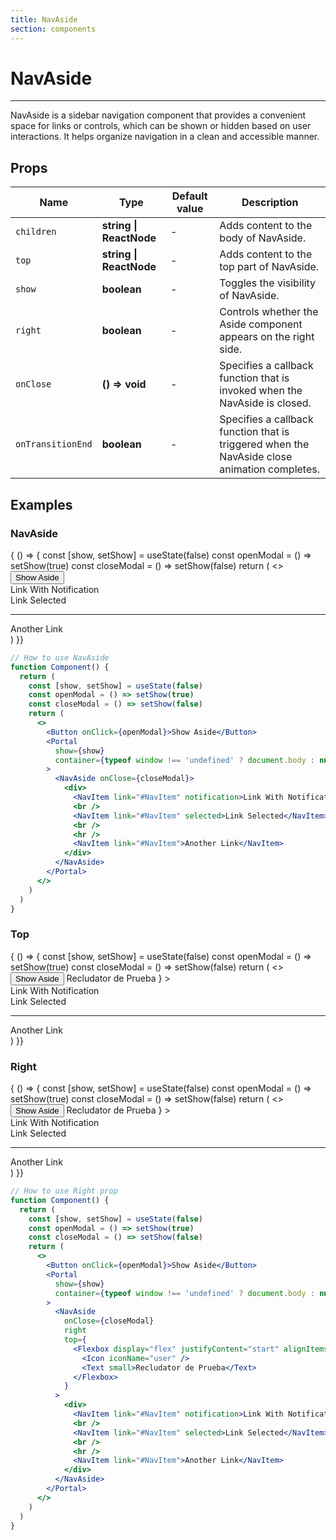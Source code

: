 ```yaml
---
title: NavAside
section: components
---
```


# NavAside

---

NavAside is a sidebar navigation component that provides a convenient space for links or controls, which can be shown or hidden based on user interactions. It helps organize navigation in a clean and accessible manner.

## Props

| Name              | Type                          | Default value    | Description                                                                                  |
| ----------------- | ----------------------------- | ---------------- | -------------------------------------------------------------------------------------------- |
| `children`        | **string \| ReactNode**       | -                | Adds content to the body of NavAside.                                                        |
| `top`             | **string \| ReactNode**       | -                | Adds content to the top part of NavAside.                                                    |
| `show`            | **boolean**                   | -                | Toggles the visibility of NavAside.                                                          |
| `right`           | **boolean**                   | -                | Controls whether the Aside component appears on the right side.                              |
| `onClose`         | **() => void**                | -                | Specifies a callback function that is invoked when the NavAside is closed.                   |
| `onTransitionEnd` | **boolean**                   | -                | Specifies a callback function that is triggered when the NavAside close animation completes. |

## Examples

### NavAside

<Demo title="NavAside" background={colors.white}>
  <Function>
    { () => {
      const [show, setShow] = useState(false)
      const openModal = () => setShow(true)
      const closeModal = () => setShow(false)
      return (
        <>
          <Button onClick={openModal}>Show Aside</Button>
          <Portal
            show={show}
            container={typeof window !== 'undefined' ? document.body : null}
          >
            <NavAside onClose={closeModal}>
              <div>
                <NavItem link="#NavItem" notification>Link With Notification</NavItem>
                <br />
                <NavItem link="#NavItem" selected>Link Selected</NavItem>
                <br />
                <hr />
                <NavItem link="#NavItem">Another Link</NavItem>
              </div>
            </NavAside> 
          </Portal>
        </>
      )
    }}
  </Function>
</Demo>

```jsx
// How to use NavAside
function Component() {
  return (
    const [show, setShow] = useState(false)
    const openModal = () => setShow(true)
    const closeModal = () => setShow(false)
    return (
      <>
        <Button onClick={openModal}>Show Aside</Button>
        <Portal
          show={show}
          container={typeof window !== 'undefined' ? document.body : null}
        >
          <NavAside onClose={closeModal}>
            <div>
              <NavItem link="#NavItem" notification>Link With Notification</NavItem>
              <br />
              <NavItem link="#NavItem" selected>Link Selected</NavItem>
              <br />
              <hr />
              <NavItem link="#NavItem">Another Link</NavItem>
            </div>
          </NavAside> 
        </Portal>
      </>
    )
  )
}
```

### Top

<Demo title="NavAside" background={colors.white}>
  <Function>
    { () => {
      const [show, setShow] = useState(false)
      const openModal = () => setShow(true)
      const closeModal = () => setShow(false)
      return (
        <>
          <Button onClick={openModal}>Show Aside</Button>
          <Portal
            show={show}
            container={typeof window !== 'undefined' ? document.body : null}
          >
            <NavAside
              onClose={closeModal}
              top={
                <Flexbox display="flex" justifyContent="start" alignItems="start">
                  <Icon iconName="user" />
                  <Text small>Recludator de Prueba</Text>
                </Flexbox>
              }
            >
              <div>
                <NavItem link="#NavItem" notification>Link With Notification</NavItem>
                <br />
                <NavItem link="#NavItem" selected>Link Selected</NavItem>
                <br />
                <hr />
                <NavItem link="#NavItem">Another Link</NavItem>
              </div>
            </NavAside>
          </Portal>
        </>
      )
    }}
  </Function>
</Demo>


### Right

<Demo title="Right" background={colors.white}>
  <Function>
    { () => {
      const [show, setShow] = useState(false)
      const openModal = () => setShow(true)
      const closeModal = () => setShow(false)
      return (
        <>
          <Button onClick={openModal}>Show Aside</Button>
          <Portal
            show={show}
            container={typeof window !== 'undefined' ? document.body : null}
          >
            <NavAside
              onClose={closeModal}
              right
              top={
                <Flexbox display="flex" justifyContent="start" alignItems="start">
                  <Icon iconName="user" />
                  <Text small>Recludator de Prueba</Text>
                </Flexbox>
              }
            >
              <div>
                <NavItem link="#NavItem" notification>Link With Notification</NavItem>
                <br />
                <NavItem link="#NavItem" selected>Link Selected</NavItem>
                <br />
                <hr />
                <NavItem link="#NavItem">Another Link</NavItem>
              </div>
            </NavAside>
          </Portal>
        </>
      )
    }}
  </Function>
</Demo>

```jsx
// How to use Right prop
function Component() {
  return (
    const [show, setShow] = useState(false)
    const openModal = () => setShow(true)
    const closeModal = () => setShow(false)
    return (
      <>
        <Button onClick={openModal}>Show Aside</Button>
        <Portal
          show={show}
          container={typeof window !== 'undefined' ? document.body : null}
        >
          <NavAside
            onClose={closeModal}
            right
            top={
              <Flexbox display="flex" justifyContent="start" alignItems="start">
                <Icon iconName="user" />
                <Text small>Recludator de Prueba</Text>
              </Flexbox>
            }
          >
            <div>
              <NavItem link="#NavItem" notification>Link With Notification</NavItem>
              <br />
              <NavItem link="#NavItem" selected>Link Selected</NavItem>
              <br />
              <hr />
              <NavItem link="#NavItem">Another Link</NavItem>
            </div>
          </NavAside>
        </Portal>
      </>
    )
  )
}
```
